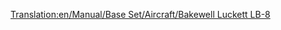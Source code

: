 [[Translation:en/Manual/Base Set/Aircraft/Bakewell Luckett LB-8]]

{{en/Manual/Base Set/Aircraft/Aircraft|Name=Bakewell Luckett LB-8
|Image=[[File:en/Manual/Base Set/Aircraft/McDonnellDouglasDC-8.png|Bakewell Luckett LB-8]]
|Cost=36,914 (73.828)
|Speed=947 kph (592 MPH)
|Annual=6,750 (13.500)
|Designed=1958 
|Lifespan=23
|Capacity=200 passengers & 30 bags of mail
|Description=The Bakewell Luckett LB-8 is the first four jet engined plane you encounter.  It has a massive capacity, but at the expense of its reliability; it has a tendency to crash on small airports and has a high initial cost.
|Real-lifeWikilink=Douglas DC-8
|Real-life=McDonnell Douglas DC-8 (The Bakewell Luckett name refers to two people associated with Microprose's quality assurance staff: Richard Bakewell and Andrew Luckett).
}}